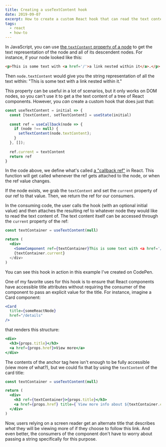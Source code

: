 ```yaml
---
title: Creating a useTextContent hook
date: 2019-09-07
excerpt: How to create a custom React hook that can read the text content of a tree of nodes.
tags: 
  - react
  - how-to
---
```


In JavaScript, you can use [the `textContent` property of a node](https://developer.mozilla.org/en/docs/Web/API/Node/textContent) to get the text representation of the node and all of its descendent nodes. For instance, if your node looked like this:

```html
<p>This is some text with <a href='/'>a link nested within it</a>.</p>
```

Then `node.textContent` would give you the string representation of all the text within: "This is some text with a link nested within it."

This property can be useful in a lot of scenarios, but it only works on DOM nodes, so you can't use it to get a the text content of a tree of React components. However, you _can_ create a custom hook that does just that:

```jsx
const useTextContent = initial => {
  const [textContent, setTextContent] = useState(initial)
  
  const ref = useCallback(node => {
    if (node !== null) {
      setTextContent(node.textContent);
    }
  }, []);
  
  ref.current = textContent
  return ref
}
```

In the code above, we define what's called [a "callback ref"](https://reactjs.org/docs/hooks-faq.html?source=post_page-----eb7c15198780----------------------#how-can-i-measure-a-dom-node) in React. This function will get called whenever the ref gets attached to the node, or when the ref value changes. 

If the node exists, we grab the `textContent` and set the `current` property of our ref to that value. Then, we return the ref for our consumers. 

In the consuming code, the user calls the hook (with an optional initial value) and then attaches the resulting ref to whatever node they would like to read the text content of. The text content itself can be accessed through the `current` property of the ref:

```jsx
const textContainer = useTextContent(null)

return (
  <div>
    <SomeComponent ref={textContainer}This is some text with <a href='/'>a link nested within it</a>.</SomeComponent>
    {textContainer.current}
  </div>
) 
```

<Callout mb='1em'>
  You can see this hook in action in <Link to='https://codepen.io/chasemccoy/pen/WNeXLQW'>this example I've created on CodePen</Link>.
</Callout>

One of my favorite uses for this hook is to ensure that React components have accessible title attributes without requiring the consumer of the component to pass an explicit value for the title. For instance, imagine a Card component:

```jsx
<Card
  title={someReactNode} 
  href="/details"
/>
```

that renders this structure: 

```jsx
<div>
  <h3>{props.title}</h3>
  <a href={props.href}>View more</a>
</div>
```

The contents of the anchor tag here isn't enough to be fully accessible (view more of what?), but we could fix that by using the `textContent` of the card title:

```jsx
const textContainer = useTextContent(null)

return (
  <div>
    <h3 ref={textContainer}>{props.title}</h3>
    <a href={props.href} title={`View more info about ${textContainer.current}`}>View more</a>
  </div>
) 
```

Now, users relying on a screen reader get an alternate title that describes _what_ they will be viewing more of if they choose to follow this link. And even better, the consumers of the component don't have to worry about passing a string specifically for this purpose. 